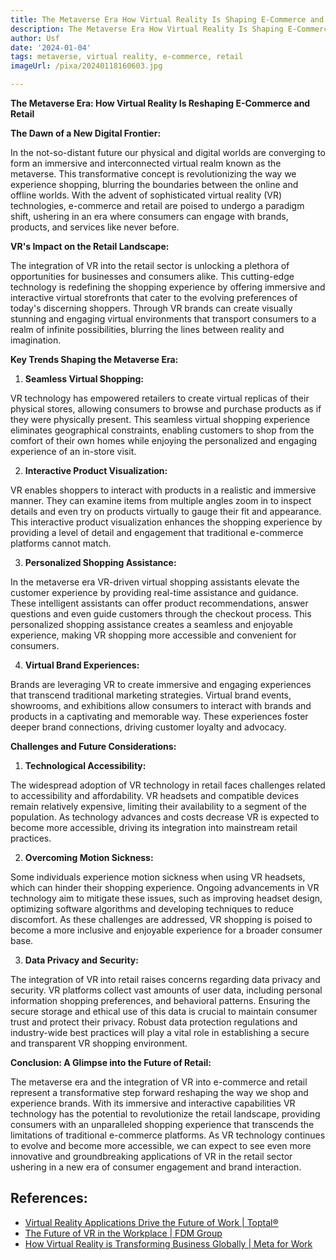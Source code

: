 ```yaml
---
title: The Metaverse Era How Virtual Reality Is Shaping E-Commerce and Retail
description: The Metaverse Era How Virtual Reality Is Shaping E-Commerce and Retail
author: Usf
date: '2024-01-04'
tags: metaverse, virtual reality, e-commerce, retail
imageUrl: /pixa/20240118160603.jpg

---
```

**The  Metaverse Era: How Virtual Reality Is Reshaping E-Commerce and Retail**

**The Dawn of a New Digital Frontier:**

In the not-so-distant future our physical and digital worlds are converging to  form an immersive and interconnected virtual realm known as the metaverse. This transformative concept  is revolutionizing the way we experience shopping, blurring the boundaries between  the online  and offline worlds. With the advent of sophisticated virtual reality (VR) technologies, e-commerce  and retail  are poised to undergo a paradigm shift, ushering in an era where consumers can engage with  brands, products, and services like never  before.

**VR's Impact on the Retail Landscape:**

The integration of VR into the retail sector is unlocking a plethora of opportunities for businesses and consumers alike. This cutting-edge technology is redefining the shopping experience by offering immersive and  interactive virtual storefronts that  cater to the evolving  preferences of  today's discerning shoppers. Through  VR brands can create visually stunning and engaging virtual environments that transport  consumers to a realm of infinite possibilities, blurring  the lines between reality and imagination.

**Key Trends Shaping the Metaverse Era:**

1. **Seamless Virtual Shopping:**

VR technology has empowered retailers to create  virtual replicas  of their physical stores, allowing consumers to browse and  purchase products as if  they were physically present.  This seamless virtual shopping experience eliminates geographical constraints, enabling customers to shop from the comfort of  their own homes while  enjoying the personalized and engaging experience of an in-store visit.

2. **Interactive Product Visualization:**

VR enables shoppers  to interact with products in a realistic and immersive manner. They can examine items from multiple angles  zoom in to inspect details and even  try on products virtually to gauge their fit and appearance. This interactive product visualization enhances the shopping experience by providing a level of detail and engagement that traditional  e-commerce platforms cannot match.

3. **Personalized Shopping Assistance:**

In the metaverse era  VR-driven virtual shopping assistants elevate the customer experience by providing  real-time assistance and guidance. These intelligent  assistants can offer product recommendations, answer questions and even guide customers through the checkout process. This personalized shopping  assistance  creates a seamless  and enjoyable experience, making VR shopping more  accessible and convenient for consumers.

4. **Virtual Brand Experiences:**

Brands  are  leveraging VR  to create immersive  and engaging experiences that transcend traditional marketing strategies.  Virtual brand events, showrooms, and exhibitions allow consumers to interact with brands and products in a captivating and memorable way. These experiences foster deeper brand connections, driving customer loyalty and advocacy.

**Challenges and Future Considerations:**

1. **Technological Accessibility:**

The widespread adoption of VR technology in retail faces  challenges related to accessibility and affordability. VR headsets  and compatible devices remain  relatively expensive, limiting their availability  to a segment of the population. As technology advances and  costs decrease VR is expected to become  more accessible, driving its integration into mainstream retail practices.

2. **Overcoming Motion  Sickness:**

Some individuals experience motion sickness when using VR headsets, which can hinder their shopping experience. Ongoing advancements in VR technology aim to mitigate these issues, such as improving headset design, optimizing software algorithms and developing techniques to reduce discomfort. As  these challenges are addressed, VR shopping is poised to become a more  inclusive  and  enjoyable experience for a broader consumer base.

3. **Data Privacy and Security:**

The integration  of VR into retail raises concerns regarding data privacy  and security. VR platforms collect vast  amounts of user data, including  personal information shopping preferences, and behavioral patterns.  Ensuring  the secure storage and ethical use of this data is crucial to maintain consumer trust and protect their privacy. Robust  data protection regulations and industry-wide best practices will play a vital role in establishing  a secure and transparent VR shopping  environment.

**Conclusion: A Glimpse into  the Future of Retail:**

The  metaverse  era and  the integration of VR into e-commerce and retail represent a transformative step forward reshaping the way we shop and experience brands. With its immersive and interactive capabilities VR technology has the potential to revolutionize  the retail landscape, providing consumers with an unparalleled shopping experience that transcends the limitations of traditional e-commerce platforms. As VR technology continues to evolve  and become more accessible,  we can  expect to see even more innovative and groundbreaking applications of VR in the retail sector ushering in a new  era of consumer engagement and brand interaction.

## References:
- [Virtual Reality Applications Drive the Future of Work | Toptal®](https://www.toptal.com/insights/future-of-work/virtual-reality-applications-future-work)
- [The Future of VR in the Workplace | FDM Group](https://www.fdmgroup.com/blog/future-of-vr-in-the-workplace/)
- [How Virtual Reality is Transforming Business Globally | Meta for Work](https://forwork.meta.com/blog/meta-explores-how-vr-transforms-global-business/)
